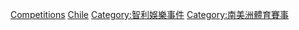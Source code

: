 [[Category:智利體育|Competitions]]
[[Category:各國體育競賽|Chile]]
[[Category:智利娛樂事件|Category:智利娛樂事件]]
[[Category:南美洲體育賽事|Category:南美洲體育賽事]]